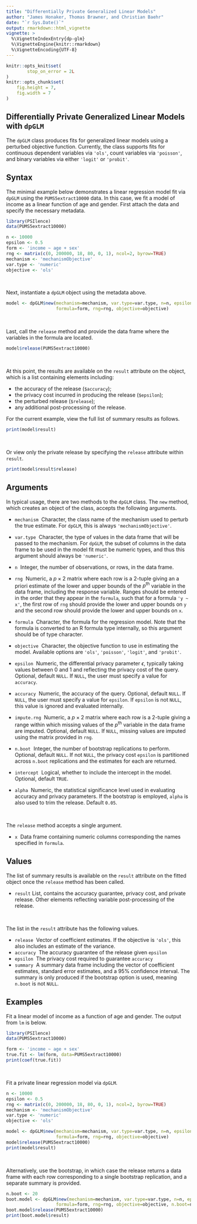```yaml
---
title: "Differentially Private Generalized Linear Models"
author: "James Honaker, Thomas Brawner, and Christian Baehr"
date: "`r Sys.Date()`"
output: rmarkdown::html_vignette
vignette: >
  %\VignetteIndexEntry{dp-glm}
  %\VignetteEngine{knitr::rmarkdown}
  %\VignetteEncoding{UTF-8}
---
```


```r
knitr::opts_knit$set(
        stop_on_error = 2L
)
knitr::opts_chunk$set(
    fig.height = 7,
    fig.width = 7
)
```

Differentially Private Generalized Linear Models with `dpGLM`
-------------------------------------------------------------

The `dpGLM` class produces fits for generalized linear models using a perturbed objective function. Currently, the class supports fits for continuous dependent variables via `'ols'`, count variables via `'poisson'`, and binary variables via either `'logit'` or `'probit'`. 

<!-- 
Differential privacy is a rigorous mathematical framework for making statistical information about private datasets available. This is done in such a way that guarantees that information about specific individuals in the dataset does not leak out. Differentially private versions of various statistics are available in this package.  For example, the `glm.release()` function releases coefficient estimates for a set of data after adding a precise about of noise to the objective function to guarantee `epsilon` differential privacy. 

The privacy loss parameter `epsilon` is chosen by the user and represents the degree of privacy preservation guaranteed to each observation in the data when releasing information. Typically this is valued between 0 and 1; as the value gets smaller, the level of privacy protection grows. However, greater privacy protection means more noise must be added to the true mean to achieve the desired amount of privacy. Therefore, as epsilon grows smaller, the privacy protection becomes greater, but the accuracy of the statistical release becomes weaker.
-->

Syntax
------

The minimal example below demonstrates a linear regression model fit via `dpGLM` using the `PUMS5extract10000` data. In this case, we fit a model of income as a linear function of age and gender. First attach the data and specify the necessary metadata.

```r
library(PSIlence)
data(PUMS5extract10000)

n <- 10000
epsilon <- 0.5
form <- 'income ~ age + sex'
rng <- matrix(c(0, 200000, 18, 80, 0, 1), ncol=2, byrow=TRUE)
mechanism <- 'mechanismObjective'
var.type <- 'numeric'
objective <- 'ols'
```

&nbsp;

Next, instantiate a `dpGLM` object using the metadata above.

```r
model <- dpGLM$new(mechanism=mechanism, var.type=var.type, n=n, epsilon=epsilon, 
                   formula=form, rng=rng, objective=objective)
```

&nbsp;

Last, call the `release` method and provide the data frame where the variables in the formula are located.

```r
model$release(PUMS5extract10000)
```

&nbsp;

At this point, the results are available on the `result` attribute on the object, which is a list containing elements including:

* the accuracy of the release (`$accuracy`); 
* the privacy cost incurred in producing the release (`$epsilon`); 
* the perturbed release (`$release`); 
* any additional post-processing of the release.

For the current example, view the full list of summary results as follows.

```r
print(model$result)
```

&nbsp;

Or view only the private release by specifying the `release` attribute within `result`.

```r
print(model$result$release)
```


Arguments
---------

In typical usage, there are two methods to the `dpGLM` class. The `new` method, which creates an object of the class, accepts the following arguments.

* `mechanism` \ Character, the class name of the mechanism used to perturb the true estimate. For `dpGLM`, this is always `'mechanismObjective'`.

* `var.type` \ Character, the type of values in the data frame that will be passed to the mechanism. For `dpGLM`, the subset of columns in the data frame to be used in the model fit must be numeric types, and thus this argument should always be `'numeric'`.

* `n` \ Integer, the number of observations, or rows, in the data frame.

* `rng` \ Numeric, a $p \times 2$ matrix where each row is a 2-tuple giving an a priori estimate of the lower and upper bounds of the $p^{\text{th}}$ variable in the data frame, including the response variable. Ranges should be entered in the order that they appear in the `formula`, such that for a formula `'y ~ x'`, the first row of `rng` should provide the lower and upper bounds on `y` and the second row should provide the lower and upper bounds on `x`.

* `formula` \ Character, the formula for the regression model. Note that the formula is converted to an R formula type internally, so this argument should be of type character.

* `objective` \ Character, the objective function to use in estimating the model. Available options are `'ols'`, `'poisson'`, `'logit'`, and `'probit'`.

* `epsilon` \ Numeric, the differential privacy parameter $\epsilon$, typically taking values between 0 and 1 and reflecting the privacy cost of the query. Optional, default `NULL`. If `NULL`, the user must specify a value for `accuracy`.

* `accuracy` \ Numeric, the accuracy of the query. Optional, default `NULL`. If `NULL`, the user must specify a value for `epsilon`. If `epsilon` is not `NULL`, this value is ignored and evaluated internally.

* `impute.rng` \ Numeric, a $p \times 2$ matrix where each row is a 2-tuple giving a range within which missing values of the $p^{\text{th}}$ variable in the data frame are imputed. Optional, default `NULL`. If `NULL`, missing values are imputed using the matrix provided in `rng`.

* `n.boot` \ Integer, the number of bootstrap replications to perform. Optional, default `NULL`. If not `NULL`, the privacy cost `epsilon` is partitioned across `n.boot` replications and the estimates for each are returned.

* `intercept` \ Logical, whether to include the intercept in the model. Optional, default `TRUE`.

* `alpha` \ Numeric, the statistical significance level used in evaluating accuracy and privacy parameters. If the bootstrap is employed, `alpha` is also used to trim the release. Default `0.05`.

&nbsp; 

The `release` method accepts a single argument. 

* `x` \ Data frame containing numeric columns corresponding the names specified in `formula`.


Values
------

The list of summary results is available on the `result` attribute on the fitted object once the `release` method has been called.

* `result` List, contains the accuracy guarantee, privacy cost, and private release. Other elements reflecting variable post-processing of the release.

&nbsp; 

The list in the `result` attribute has the following values.

* `release` \ Vector of coefficient estimates. If the objective is `'ols'`, this also includes an estimate of the variance.
* `accuracy` \ The accuracy guarantee of the release given `epsilon`
* `epsilon` \ The privacy cost required to guarantee `accuracy`
* `summary` \ A summary data frame including the vector of coefficient estimates, standard error estimates, and a 95% confidence interval. The summary is only produced if the bootstrap option is used, meaning `n.boot` is not `NULL`.



Examples
--------

Fit a linear model of income as a function of age and gender. The output from `lm` is below.

```r
library(PSIlence)
data(PUMS5extract10000)

form <- 'income ~ age + sex'
true.fit <- lm(form, data=PUMS5extract10000)
print(coef(true.fit))
```

&nbsp;

Fit a private linear regression model via `dpGLM`.

```r
n <- 10000
epsilon <- 0.5
rng <- matrix(c(0, 200000, 18, 80, 0, 1), ncol=2, byrow=TRUE)
mechanism <- 'mechanismObjective'
var.type <- 'numeric'
objective <- 'ols'

model <- dpGLM$new(mechanism=mechanism, var.type=var.type, n=n, epsilon=epsilon, 
                   formula=form, rng=rng, objective=objective)
model$release(PUMS5extract10000)
print(model$result)
```

&nbsp; 

Alternatively, use the bootstrap, in which case the release returns a data frame with each row corresponding to a single bootstrap replication, and a separate summary is provided.

```r
n.boot <- 20
boot.model <- dpGLM$new(mechanism=mechanism, var.type=var.type, n=n, epsilon=epsilon, 
                   formula=form, rng=rng, objective=objective, n.boot=n.boot)
boot.model$release(PUMS5extract10000)
print(boot.model$result)
```

<!--
Output Values
------

The output of the `glm.release` function stores fields containing the name of the function call, `glm`,  model type, the objective function of the specified model type, number of observations in the data, the selected epsilon value, the regression formula, whether an intercept was included, and the differentially private release of the coefficients. 
-->
